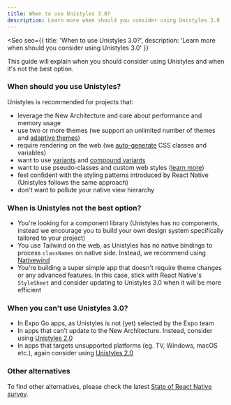 ```yaml
---
title: When to use Unistyles 3.0?
description: Learn more when should you consider using Unistyles 3.0
---
```



<Seo
    seo={{
        title: 'When to use Unistyles 3.0?',
        description: 'Learn more when should you consider using Unistyles 3.0'
    }}
>

This guide will explain when you should consider using Unistyles and when it's not the best option.

### When should you use Unistyles?

Unistyles is recommended for projects that:
- leverage the New Architecture and care about performance and memory usage
- use two or more themes (we support an unlimited number of themes and [adaptive themes](/v3/guides/theming#adaptive-themes))
- require rendering on the web (we [auto-generate](/v3/references/web-styles) CSS classes and variables)
- want to use [variants](/v3/references/variants) and [compound variants](/v3/references/compound-variants)
- want to use pseudo-classes and custom web styles ([learn more](/v3/references/web-only))
- feel confident with the styling patterns introduced by React Native (Unistyles follows the same approach)
- don't want to pollute your native view hierarchy

### When is Unistyles not the best option?

- You're looking for a component library (Unistyles has no components, instead we encourage you to build your own design system specifically tailored to your project)
- You use Tailwind on the web, as Unistyles has no native bindings to process `classNames` on native side. Instead, we recommend using [Nativewind](https://www.nativewind.dev/)
- You're building a super simple app that doesn't require theme changes or any advanced features. In this case, stick with React Native's `StyleSheet` and consider updating to Unistyles 3.0 when it will be more efficient

### When you can't use Unistyles 3.0?

- In Expo Go apps, as Unistyles is not (yet) selected by the Expo team
- In apps that can’t update to the New Architecture. Instead, consider using [Unistyles 2.0](https://v2.unistyl.es/start/introduction/)
- In apps that targets unsupported platforms (eg. TV, Windows, macOS etc.), again consider using [Unistyles 2.0](https://v2.unistyl.es/start/introduction/)

### Other alternatives

To find other alternatives, please check the latest [State of React Native survey](https://stateofreactnative.com/).

</Seo>
